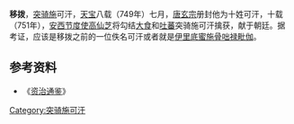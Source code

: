 '''移拨'''，[[突骑施|突骑施]]可汗，[[天宝|天宝]]八载（749年）七月，[[唐玄宗|唐玄宗]]册封他为十姓可汗，十载（751年），[[安西大都护府|安西节度使]][[高仙芝|高仙芝]]将勾结[[大食|大食]]和[[吐蕃|吐蕃]]突骑施可汗擒获，献于朝廷。据考证，应该是移拨之前的一位佚名可汗或者就是[[伊里底蜜施骨咄禄毗伽|伊里底蜜施骨咄禄毗伽]]。

{{start box}}
{{s-before|[[伊里底蜜施骨咄禄毗伽|伊里底蜜施骨咄禄毗伽]]}}
{{s-title|[[突骑施|突骑施]][[可汗|可汗]]|749年—751年}}
{{s-after|[[登里伊罗蜜施|登里伊罗蜜施]]}}
{{end box}}
==参考资料==
*《[[资治通鉴|资治通鉴]]》
[[Category:突骑施可汗|Category:突骑施可汗]]